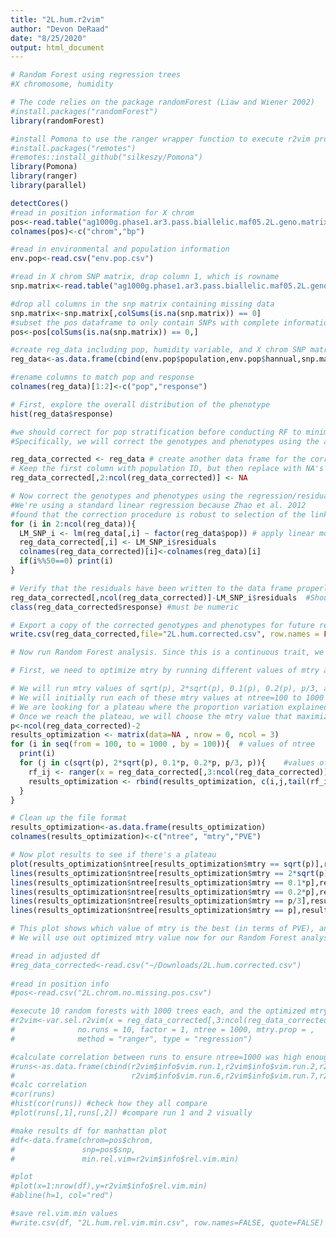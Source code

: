 ```yaml
---
title: "2L.hum.r2vim"
author: "Devon DeRaad"
date: "8/25/2020"
output: html_document
---
```


```r
# Random Forest using regression trees
#X chromosome, humidity

# The code relies on the package randomForest (Liaw and Wiener 2002)
#install.packages("randomForest")
library(randomForest)

#install Pomona to use the ranger wrapper function to execute r2vim protocol
#install.packages("remotes")
#remotes::install_github("silkeszy/Pomona")
library(Pomona)
library(ranger)
library(parallel)
```

```r
detectCores()
#read in position information for X chrom
pos<-read.table("ag1000g.phase1.ar3.pass.biallelic.maf05.2L.geno.matrix.012.pos")
colnames(pos)<-c("chrom","bp")

#read in environmental and population information
env.pop<-read.csv("env.pop.csv")

#read in X chrom SNP matrix, drop column 1, which is rowname
snp.matrix<-read.table("ag1000g.phase1.ar3.pass.biallelic.maf05.2L.geno.matrix.012")[,-1]

#drop all columns in the snp matrix containing missing data
snp.matrix<-snp.matrix[,colSums(is.na(snp.matrix)) == 0]
#subset the pos dataframe to only contain SNPs with complete information
pos<-pos[colSums(is.na(snp.matrix)) == 0,]

#create reg_data including pop, humidity variable, and X chrom SNP matrix
reg_data<-as.data.frame(cbind(env.pop$population,env.pop$hannual,snp.matrix))

#rename columns to match pop and response
colnames(reg_data)[1:2]<-c("pop","response")

# First, explore the overall distribution of the phenotype
hist(reg_data$response)   
```

```r
#we should correct for pop stratification before conducting RF to minimize the risk of false positive associations.
#Specifically, we will correct the genotypes and phenotypes using the approach of Zhao et al.(2012). 

reg_data_corrected <- reg_data # create another data frame for the corrected phenotypes and genotypes
# Keep the first column with population ID, but then replace with NA's over which you can write the residuals.
reg_data_corrected[,2:ncol(reg_data_corrected)] <- NA

# Now correct the genotypes and phenotypes using the regression/residual method.
#We're using a standard linear regression because Zhao et al. 2012 
#found that the correction procedure is robust to selection of the link function
for (i in 2:ncol(reg_data)){
  LM_SNP_i <- lm(reg_data[,i] ~ factor(reg_data$pop)) # apply linear model to all loci and the response
  reg_data_corrected[,i] <- LM_SNP_i$residuals
  colnames(reg_data_corrected)[i]<-colnames(reg_data)[i] 
  if(i%%50==0) print(i)
}

# Verify that the residuals have been written to the data frame properly, using the last column as an example
reg_data_corrected[,ncol(reg_data_corrected)]-LM_SNP_i$residuals  #Should all be zero if correct
class(reg_data_corrected$response) #must be numeric

# Export a copy of the corrected genotypes and phenotypes for future reference (This corresponds to the data in Table S6)
write.csv(reg_data_corrected,file="2L.hum.corrected.csv", row.names = FALSE, quote = FALSE)
```

```r
# Now run Random Forest analysis. Since this is a continuous trait, we need to conduct a regression RF

# First, we need to optimize mtry by running different values of mtry at different values of ntree. 

# We will run mtry values of sqrt(p), 2*sqrt(p), 0.1(p), 0.2(p), p/3, and p, where p is the number of loci
# We will initially run each of these mtry values at ntree=100 to 1000 (by increments of 100). 
# We are looking for a plateau where the proportion variation explained (PVE) stops increasing with larger values of ntree
# Once we reach the plateau, we will choose the mtry value that maximizes PVE.
p<-ncol(reg_data_corrected)-2
results_optimization <- matrix(data=NA , nrow = 0, ncol = 3)
for (i in seq(from = 100, to = 1000 , by = 100)){  # values of ntree
  print(i)
  for (j in c(sqrt(p), 2*sqrt(p), 0.1*p, 0.2*p, p/3, p)){    #values of mtry based on 1000 total loci
    rf_ij <- ranger(x = reg_data_corrected[,3:ncol(reg_data_corrected)], y = reg_data_corrected$response, num.trees=i, mtry=j)
    results_optimization <- rbind(results_optimization, c(i,j,tail(rf_ij$r.squared,1)))
  }
}

# Clean up the file format
results_optimization<-as.data.frame(results_optimization)
colnames(results_optimization)<-c("ntree", "mtry","PVE")

# Now plot results to see if there's a plateau
plot(results_optimization$ntree[results_optimization$mtry == sqrt(p)],results_optimization$PVE[results_optimization$mtry == sqrt(p)], type="l", col="black", xlab="ntree",ylab="PVE", ylim=range(results_optimization$PVE))
lines(results_optimization$ntree[results_optimization$mtry == 2*sqrt(p)],results_optimization$PVE[results_optimization$mtry == 2*sqrt(p)], col="blue")
lines(results_optimization$ntree[results_optimization$mtry == 0.1*p],results_optimization$PVE[results_optimization$mtry == 0.1*p], col="green")
lines(results_optimization$ntree[results_optimization$mtry == 0.2*p],results_optimization$PVE[results_optimization$mtry == 0.2*p], col="purple")
lines(results_optimization$ntree[results_optimization$mtry == p/3],results_optimization$PVE[results_optimization$mtry == p/3], col="orange")
lines(results_optimization$ntree[results_optimization$mtry == p],results_optimization$PVE[results_optimization$mtry == p], col="red")

# This plot shows which value of mtry is the best (in terms of PVE), and that the PVE has reached a plateau. 
# We will use out optimized mtry value now for our Random Forest analyses.
```

```r
#read in adjusted df
#reg_data_corrected<-read.csv("~/Downloads/2L.hum.corrected.csv")
  
#read in position info
#pos<-read.csv("2L.chrom.no.missing.pos.csv")

#execute 10 random forests with 1000 trees each, and the optimized mtry value: via this wrapper function for ranger
#r2vim<-var.sel.r2vim(x = reg_data_corrected[,3:ncol(reg_data_corrected)], y=reg_data_corrected$response,
#              no.runs = 10, factor = 1, ntree = 1000, mtry.prop = ,
#              method = "ranger", type = "regression")

#calculate correlation between runs to ensure ntree=1000 was high enough to achieve convergence
#runs<-as.data.frame(cbind(r2vim$info$vim.run.1,r2vim$info$vim.run.2,r2vim$info$vim.run.3,r2vim$info$vim.run.4,r2vim$info$vim.run.5,
#                          r2vim$info$vim.run.6,r2vim$info$vim.run.7,r2vim$info$vim.run.8,r2vim$info$vim.run.9,r2vim$info$vim.run.10))
#calc correlation
#cor(runs)
#hist(cor(runs)) #check how they all compare
#plot(runs[,1],runs[,2]) #compare run 1 and 2 visually

#make results df for manhattan plot
#df<-data.frame(chrom=pos$chrom,
#               snp=pos$snp,
#               min.rel.vim=r2vim$info$rel.vim.min)

#plot
#plot(x=1:nrow(df),y=r2vim$info$rel.vim.min)
#abline(h=1, col="red")

#save rel.vim.min values
#write.csv(df, "2L.hum.rel.vim.min.csv", row.names=FALSE, quote=FALSE)

```


